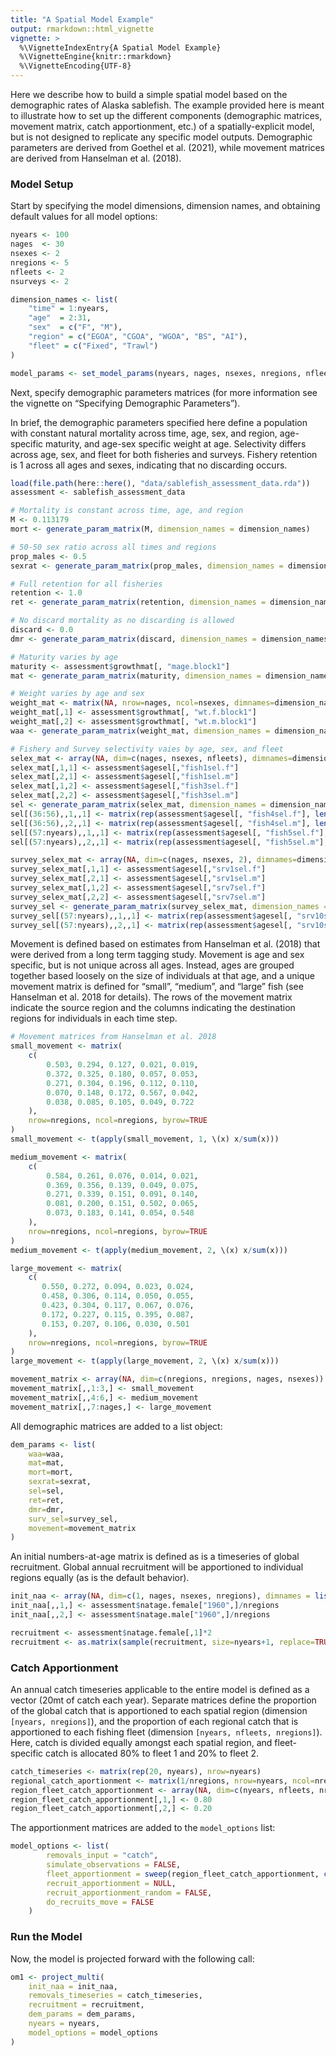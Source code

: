 ```yaml
---
title: "A Spatial Model Example"
output: rmarkdown::html_vignette
vignette: >
  %\VignetteIndexEntry{A Spatial Model Example}
  %\VignetteEngine{knitr::rmarkdown}
  %\VignetteEncoding{UTF-8}
---
```


Here we describe how to build a simple spatial model based on the demographic rates of Alaska sablefish. 
The example provided here is meant to illustrate how to set up the different components (demographic matrices, movement matrix, catch apportionment, etc.) of a spatially-explicit model, but is not designed to replicate any specific model outputs. 
Demographic parameters are derived from Goethel et al. (2021), while movement matrices are derived from Hanselman et al. (2018). 


### Model Setup
Start by specifying the model dimensions, dimension names, and obtaining default values for all model options:

```r
nyears <- 100
nages  <- 30
nsexes <- 2
nregions <- 5
nfleets <- 2
nsurveys <- 2

dimension_names <- list(
    "time" = 1:nyears,
    "age"  = 2:31,
    "sex"  = c("F", "M"),
    "region" = c("EGOA", "CGOA", "WGOA", "BS", "AI"),
    "fleet" = c("Fixed", "Trawl")
)

model_params <- set_model_params(nyears, nages, nsexes, nregions, nfleets)
```

Next, specify demographic parameters matrices (for more information see the vignette on "Specifying Demographic Parameters").

In brief, the demographic parameters specified here define a population with constant natural mortality across time, age, sex, and region, age-specific maturity, and age-sex specific weight at age. 
Selectivity differs across age, sex, and fleet for both fisheries and surveys. 
Fishery retention is 1 across all ages and sexes, indicating that no discarding occurs.

```r
load(file.path(here::here(), "data/sablefish_assessment_data.rda"))
assessment <- sablefish_assessment_data

# Mortality is constant across time, age, and region
M <- 0.113179
mort <- generate_param_matrix(M, dimension_names = dimension_names)

# 50-50 sex ratio across all times and regions
prop_males <- 0.5
sexrat <- generate_param_matrix(prop_males, dimension_names = dimension_names)

# Full retention for all fisheries
retention <- 1.0
ret <- generate_param_matrix(retention, dimension_names = dimension_names, include_fleet_dim = TRUE)

# No discard mortality as no discarding is allowed
discard <- 0.0
dmr <- generate_param_matrix(discard, dimension_names = dimension_names, include_fleet_dim = TRUE)

# Maturity varies by age
maturity <- assessment$growthmat[, "mage.block1"]
mat <- generate_param_matrix(maturity, dimension_names = dimension_names, by="age")

# Weight varies by age and sex
weight_mat <- matrix(NA, nrow=nages, ncol=nsexes, dimnames=dimension_names[c("age", "sex")])
weight_mat[,1] <- assessment$growthmat[, "wt.f.block1"]
weight_mat[,2] <- assessment$growthmat[, "wt.m.block1"]
waa <- generate_param_matrix(weight_mat, dimension_names = dimension_names, by=c("age", "sex"))

# Fishery and Survey selectivity vaies by age, sex, and fleet
selex_mat <- array(NA, dim=c(nages, nsexes, nfleets), dimnames=dimension_names[c("age", "sex", "fleet")])
selex_mat[,1,1] <- assessment$agesel[,"fish1sel.f"]
selex_mat[,2,1] <- assessment$agesel[,"fish1sel.m"]
selex_mat[,1,2] <- assessment$agesel[,"fish3sel.f"]
selex_mat[,2,2] <- assessment$agesel[,"fish3sel.m"]
sel <- generate_param_matrix(selex_mat, dimension_names = dimension_names, by=c("age", "sex", "fleet"), include_fleet_dim = TRUE)
sel[(36:56),,1,,1] <- matrix(rep(assessment$agesel[, "fish4sel.f"], length(36:56)), ncol=nages, byrow=TRUE)
sel[(36:56),,2,,1] <- matrix(rep(assessment$agesel[, "fish4sel.m"], length(36:56)), ncol=nages, byrow=TRUE)
sel[(57:nyears),,1,,1] <- matrix(rep(assessment$agesel[, "fish5sel.f"], length(57:nyears)), ncol=nages, byrow=TRUE)
sel[(57:nyears),,2,,1] <- matrix(rep(assessment$agesel[, "fish5sel.m"], length(57:nyears)), ncol=nages, byrow=TRUE)

survey_selex_mat <- array(NA, dim=c(nages, nsexes, 2), dimnames=dimension_names[c("age", "sex", "fleet")])
survey_selex_mat[,1,1] <- assessment$agesel[,"srv1sel.f"]
survey_selex_mat[,2,1] <- assessment$agesel[,"srv1sel.m"]
survey_selex_mat[,1,2] <- assessment$agesel[,"srv7sel.f"]
survey_selex_mat[,2,2] <- assessment$agesel[,"srv7sel.m"]
survey_sel <- generate_param_matrix(survey_selex_mat, dimension_names = dimension_names, by=c("age", "sex", "fleet"), include_fleet_dim = TRUE)
survey_sel[(57:nyears),,1,,1] <- matrix(rep(assessment$agesel[, "srv10sel.f"], length(57:nyears)), ncol=nages, byrow=TRUE)
survey_sel[(57:nyears),,2,,1] <- matrix(rep(assessment$agesel[, "srv10sel.m"], length(57:nyears)), ncol=nages, byrow=TRUE)
```

Movement is defined based on estimates from Hanselman et al. (2018) that were derived from a long term tagging study. 
Movement is age and sex specific, but is not unique across all ages. 
Instead, ages are grouped together based loosely on the size of individuals at that age, and a unique movement matrix is defined for "small", "medium", and "large" fish (see Hanselman et al. 2018 for details). 
The rows of the movement matrix indicate the source region and the columns indicating the destination regions for individuals in each time step.

```r
# Movement matrices from Hanselman et al. 2018
small_movement <- matrix(
    c(
        0.503, 0.294, 0.127, 0.021, 0.019, 
        0.372, 0.325, 0.180, 0.057, 0.053, 
        0.271, 0.304, 0.196, 0.112, 0.110,
        0.070, 0.148, 0.172, 0.567, 0.042,
        0.038, 0.085, 0.105, 0.049, 0.722
    ),
    nrow=nregions, ncol=nregions, byrow=TRUE
)
small_movement <- t(apply(small_movement, 1, \(x) x/sum(x)))

medium_movement <- matrix(
    c(
        0.584, 0.261, 0.076, 0.014, 0.021, 
        0.369, 0.356, 0.139, 0.049, 0.075, 
        0.271, 0.339, 0.151, 0.091, 0.140, 
        0.081, 0.200, 0.151, 0.502, 0.065, 
        0.073, 0.183, 0.141, 0.054, 0.548
    ),
    nrow=nregions, ncol=nregions, byrow=TRUE
)
medium_movement <- t(apply(medium_movement, 2, \(x) x/sum(x)))

large_movement <- matrix(
    c(
       0.550, 0.272, 0.094, 0.023, 0.024, 
       0.458, 0.306, 0.114, 0.050, 0.055, 
       0.423, 0.304, 0.117, 0.067, 0.076, 
       0.172, 0.227, 0.115, 0.395, 0.087, 
       0.153, 0.207, 0.106, 0.030, 0.501 
    ),
    nrow=nregions, ncol=nregions, byrow=TRUE
)
large_movement <- t(apply(large_movement, 2, \(x) x/sum(x)))

movement_matrix <- array(NA, dim=c(nregions, nregions, nages, nsexes))
movement_matrix[,,1:3,] <- small_movement
movement_matrix[,,4:6,] <- medium_movement
movement_matrix[,,7:nages,] <- large_movement
```

All demographic matrices are added to a list object:

```r
dem_params <- list(
    waa=waa,
    mat=mat,
    mort=mort,
    sexrat=sexrat,
    sel=sel,
    ret=ret,
    dmr=dmr,
    surv_sel=survey_sel,
    movement=movement_matrix
)
```

An initial numbers-at-age matrix is defined as is a timeseries of global recruitment. 
Global annual recruitment will be apportioned to individual regions equally (as is the default behavior).

```r
init_naa <- array(NA, dim=c(1, nages, nsexes, nregions), dimnames = list(1, 2:31, c("F", "M"), c("EGOA", "CGOA", "WGOA", "BS", "AI")))
init_naa[,,1,] <- assessment$natage.female["1960",]/nregions
init_naa[,,2,] <- assessment$natage.male["1960",]/nregions

recruitment <- assessment$natage.female[,1]*2
recruitment <- as.matrix(sample(recruitment, size=nyears+1, replace=TRUE))
```

### Catch Apportionment
An annual catch timeseries applicable to the entire model is defined as a vector (20mt of catch each year).
Separate matrices define the proportion of the global catch that is apportioned to each spatial region (dimension `[nyears, nregions]`), and the proportion of each regional catch that is apportioned to each fishing fleet (dimension `[nyears, nfleets, nregions]`). 
Here, catch is divided equally amongst each spatial region, and fleet-specific catch is allocated 80% to fleet 1 and 20% to fleet 2.

```r
catch_timeseries <- matrix(rep(20, nyears), nrow=nyears)
regional_catch_aportionment <- matrix(1/nregions, nrow=nyears, ncol=nregions)
region_fleet_catch_apportionment <- array(NA, dim=c(nyears, nfleets, nregions))
region_fleet_catch_apportionment[,1,] <- 0.80
region_fleet_catch_apportionment[,2,] <- 0.20
```

The apportionment matrices are added to the `model_options` list:

```r
model_options <- list(
        removals_input = "catch",
        simulate_observations = FALSE,
        fleet_apportionment = sweep(region_fleet_catch_apportionment, c(1, 3), region_fleet_catch_apportionment, FUN+"*"),
        recruit_apportionment = NULL,
        recruit_apportionment_random = FALSE,
        do_recruits_move = FALSE
    )
```

### Run the Model
Now, the model is projected forward with the following call:

```r
om1 <- project_multi(
    init_naa = init_naa, 
    removals_timeseries = catch_timeseries,
    recruitment = recruitment, 
    dem_params = dem_params, 
    nyears = nyears, 
    model_options = model_options
)
```
